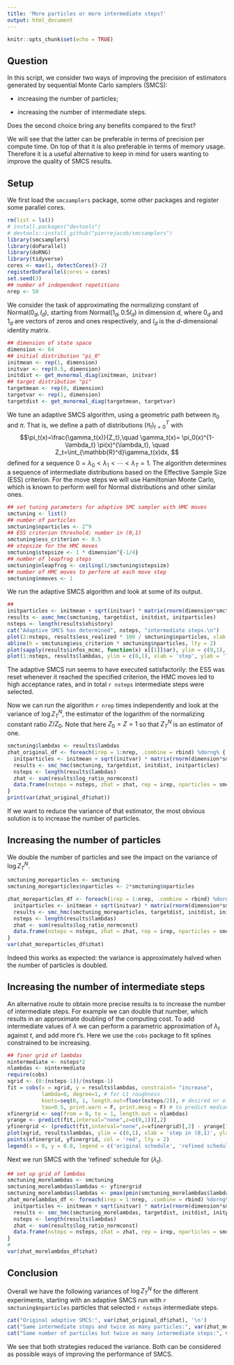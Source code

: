 ```yaml
---
title: 'More particles or more intermediate steps?'
output: html_document
---
```


```r
knitr::opts_chunk$set(echo = TRUE)
```

## Question

In this script, we consider two ways of improving the precision of estimators generated by sequential Monte Carlo samplers (SMCS):

* increasing the number of particles;

* increasing the number of intermediate steps.

Does the second choice bring any benefits compared to the first?

We will see that the latter can be preferable in terms of precision per compute time. On top of that it is also preferable in terms of memory usage. Therefore it is a useful alternative to keep in mind for users wanting to improve the quality of SMCS results.

## Setup

We first load the `smcsamplers` package, some other packages and register some parallel cores.

```r
rm(list = ls())
# install.packages("devtools")
# devtools::install_github("pierrejacob/smcsamplers")
library(smcsamplers)
library(doParallel)
library(doRNG)
library(tidyverse)
cores <- max(1, detectCores()-2)
registerDoParallel(cores = cores)
set.seed(3)
## number of independent repetitions
nrep <- 50
```

We consider the task of approximating the normalizing constant of Normal$(0_d,I_d)$, starting from Normal$(1_d,0.5 I_d)$ in dimension $d$, where $0_d$ and $1_d$ are vectors of zeros and ones respectively, and $I_d$ is the $d$-dimensional identity matrix.


```r
## dimension of state space
dimension <- 64
## initial distribution "pi_0"
initmean <- rep(1, dimension)
initvar <- rep(0.5, dimension)
initdist <- get_mvnormal_diag(initmean, initvar)
## target distribution "pi"
targetmean <- rep(0, dimension)
targetvar <- rep(1, dimension)
targetdist <- get_mvnormal_diag(targetmean, targetvar)
```

We tune an adaptive SMCS algorithm, using a geometric path between $\pi_0$ and $\pi$. That is,
we define a path of distributions $(\pi_t)_{t=0}^T$ with 
$$\pi_t(x)=\frac{\gamma_t(x)}{Z_t},\quad 
\gamma_t(x)= \pi_0(x)^{1-\lambda_t} \pi(x)^{\lambda_t}, \quad
Z_t=\int_{\mathbb{R}^d}\gamma_t(x)dx,
$$ 
defined for a sequence $0=\lambda_0<\lambda_1<\cdots<\lambda_T=1$. 
The algorithm determines a sequence of intermediate distributions based on the Effective Sample Size (ESS) criterion. For the move steps we will use Hamiltonian Monte Carlo, which is known to perform well for
Normal distributions and other similar ones.

```r
## set tuning parameters for adaptive SMC sampler with HMC moves
smctuning <- list()
## number of particles
smctuning$nparticles <- 2^9
## ESS criterion threshold; number in (0,1)
smctuning$ess_criterion <- 0.5
## stepsize for the HMC moves
smctuning$stepsize <- 1 * dimension^{-1/4}
## number of leapfrog steps
smctuning$nleapfrog <- ceiling(1/smctuning$stepsize)
## number of HMC moves to perform at each move step
smctuning$nmoves <- 1
```

We run the adaptive SMCS algorithm and look at some of its output.

```r
## 
initparticles <- initmean + sqrt(initvar) * matrix(rnorm(dimension*smctuning$nparticles), nrow = dimension)
results <- asmc_hmc(smctuning, targetdist, initdist, initparticles)
nsteps <- length(results$xhistory)
cat("Adaptive SMCS has determined", nsteps, "intermediate steps.\n")
plot(2:nsteps, results$ess_realized * 100 / smctuning$nparticles, xlab = 'step', ylab = 'ESS%', ylim = c(0, 100), main = "ESS% along the steps")
abline(h = smctuning$ess_criterion * smctuning$nparticles, lty = 2)
plot(sapply(results$infos_mcmc, function(x) x[[1]]$ar), ylim = c(0,1), xlab = 'step', ylab = 'HMC acceptance rate', main = "acceptance rate along the steps")
plot(1:nsteps, results$lambdas, ylim = c(0,1), xlab = 'step', ylab = 'lambda', main = 'lambda along the steps')
```

The adaptive SMCS run seems to have executed satisfactorily: the ESS
was reset whenever it reached the specified criterion,
the HMC moves led to high acceptance rates, and in total `r nsteps` intermediate
steps were selected.

Now we can run the algorithm `r nrep` times independently 
and look at the variance of $\log {Z}_T^N$, the estimator 
of the logarithm of the normalizing constant ratio $Z/Z_0$. Note that here
$Z_0=Z=1$ so that ${Z}_T^N$ is an estimator of one.

```r
smctuning$lambdas <- results$lambdas
zhat_original_df <- foreach(irep = 1:nrep, .combine = rbind) %dorng% {
  initparticles <- initmean + sqrt(initvar) * matrix(rnorm(dimension*smctuning$nparticles), nrow = dimension)
  results <- smc_hmc(smctuning, targetdist, initdist, initparticles)
  nsteps <- length(results$lambdas)
  zhat <- sum(results$log_ratio_normconst)
  data.frame(nsteps = nsteps, zhat = zhat, rep = irep, nparticles = smctuning$nparticles)
}
print(var(zhat_original_df$zhat))
```

If we want to reduce the variance of that estimator,
the most obvious solution is to increase the number of particles.

## Increasing the number of particles

We double the number of particles and see the impact on the variance of $\log {Z}_T^N$.

```r
smctuning_moreparticles <- smctuning
smctuning_moreparticles$nparticles <- 2*smctuning$nparticles

zhat_moreparticles_df <- foreach(irep = 1:nrep, .combine = rbind) %dorng% {
  initparticles <- initmean + sqrt(initvar) * matrix(rnorm(dimension*smctuning_moreparticles$nparticles), nrow = dimension)
  results <- smc_hmc(smctuning_moreparticles, targetdist, initdist, initparticles)
  nsteps <- length(results$lambdas)
  zhat <- sum(results$log_ratio_normconst)
  data.frame(nsteps = nsteps, zhat = zhat, rep = irep, nparticles = smctuning_moreparticles$nparticles)
}
var(zhat_moreparticles_df$zhat)
```

Indeed this works as expected: the variance is approximately halved when the number of particles
is doubled.

## Increasing the number of intermediate steps

An alternative route to obtain more precise results
is to increase the number of intermediate steps.
For example we can double that number, which results in an approximate doubling
of the computing cost.
To add intermediate values of $\lambda$
we can perform a parametric approximation of $\lambda_t$ against $t$,
and add more $t$'s. Here we use the `cobs` package to 
fit splines constrained to be increasing.

```r
## finer grid of lambdas
nintermediate <- nsteps*2
nlambdas <- nintermediate
require(cobs)
xgrid <- (0:(nsteps-1))/(nsteps-1)
fit = cobs(x = xgrid, y = results$lambdas, constraint= "increase",
           lambda=0, degree=1, # for L1 roughness
           knots=seq(0, 1, length.out=floor(nsteps/2)), # desired nr of knots
           tau=0.5, print.warn = F, print.mesg = F) # to predict median
xfinergrid <- seq(from = 0, to = 1, length.out = nlambdas)
yrange <- predict(fit,interval="none",z=c(0,1))[,2]
yfinergrid <- (predict(fit,interval="none",z=xfinergrid)[,2] - yrange[1])/(yrange[2]-yrange[1])
plot(xgrid, results$lambdas, ylim = c(0,1), xlab = 'step in (0,1)', ylab = 'lambda')
points(xfinergrid, yfinergrid, col = 'red', lty = 2)
legend(x = 0, y = 0.8, legend = c('original schedule', 'refined schedule'), col = c('black', 'red'), lty = c(1,1))
```

Next we run SMCS with the 'refined' schedule for $(\lambda_t)$.

```r
## set up grid of lambdas
smctuning_morelambdas <- smctuning
smctuning_morelambdas$lambdas <- yfinergrid
smctuning_morelambdas$lambdas <- pmax(pmin(smctuning_morelambdas$lambdas, 1), 0)
zhat_morelambdas_df <- foreach(irep = 1:nrep, .combine = rbind) %dorng% {
  initparticles <- initmean + sqrt(initvar) * matrix(rnorm(dimension*smctuning_morelambdas$nparticles), nrow = dimension)
  results <- smc_hmc(smctuning_morelambdas, targetdist, initdist, initparticles)
  nsteps <- length(results$lambdas)
  zhat <- sum(results$log_ratio_normconst)
  data.frame(nsteps = nsteps, zhat = zhat, rep = irep, nparticles = smctuning_morelambdas$nparticles)
}
#
var(zhat_morelambdas_df$zhat)
```

## Conclusion

Overall we have the following variances of $\log {Z}_T^N$ for the different experiments,
starting with an adaptive SMCS run with `r smctuning$nparticles` particles that
selected `r nsteps` intermediate steps.

```r
cat("Original adaptive SMCS:", var(zhat_original_df$zhat), '\n')
cat("Same intermediate steps and twice as many particles:", var(zhat_moreparticles_df$zhat), '\n')
cat("Same number of particles but twice as many intermediate steps:", var(zhat_morelambdas_df$zhat), '\n')
```

We see that both strategies reduced the variance. Both can be considered
as possible ways of improving the performance of SMCS.
